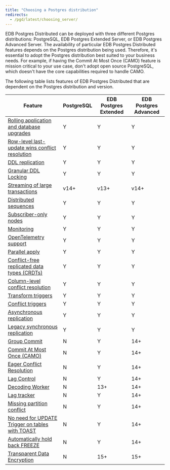 ```yaml
---
title: "Choosing a Postgres distribution"
redirects:
  - /pgd/latest/choosing_server/
---
```


EDB Postgres Distributed can be deployed with three different Postgres distributions: PostgreSQL, EDB Postgres Extended Server, or EDB Postgres Advanced Server. The availability of particular EDB Postgres Distributed features depends on the Postgres distribution being used. Therefore, it's essential to adopt the Postgres distribution best suited to your business needs. For example, if having the Commit At Most Once (CAMO) feature is mission critical to your use case, don't adopt open source PostgreSQL, which doesn't have the core capabilities required to handle CAMO.

The following table lists features of EDB Postgres Distributed that are dependent on the Postgres distribution and version.

| Feature                                                                                                                 | PostgreSQL | EDB Postgres Extended | EDB Postgres Advanced |
| ----------------------------------------------------------------------------------------------------------------------- | ---------- | --------------------- | --------------------- |
| [Rolling application and database upgrades](/pgd/5.9/upgrades/)                                                      | Y          | Y                     | Y                     |
| [Row-level last-update wins conflict resolution](/pgd/5.9/conflict-management/conflicts/)                            | Y          | Y                     | Y                     |
| [DDL replication](/pgd/5.9/ddl/)                                                                                     | Y          | Y                     | Y                     |
| [Granular DDL Locking](/pgd/5.9/ddl/ddl-locking/)                                                                    | Y          | Y                     | Y                     |
| [Streaming of large transactions](/pgd/5.9/transaction-streaming/)                                                   | v14+       | v13+                  | v14+                  |
| [Distributed sequences](/pgd/5.9/sequences/#pgd-global-sequences)                                                    | Y          | Y                     | Y                     |
| [Subscriber-only nodes](/pgd/5.9/nodes/subscriber_only/)                                                    | Y          | Y                     | Y                     |
| [Monitoring](/pgd/5.9/monitoring/)                                                                                   | Y          | Y                     | Y                     |
| [OpenTelemetry support](/pgd/5.9/monitoring/otel/)                                                                   | Y          | Y                     | Y                     |
| [Parallel apply](/pgd/5.9/parallelapply)                                                                             | Y          | Y                     | Y                     |
| [Conflict-free replicated data types (CRDTs)](/pgd/5.9/conflict-management/crdt/)                                    | Y          | Y                     | Y                     |
| [Column-level conflict resolution](/pgd/5.9/conflict-management/column-level-conflicts/)                             | Y          | Y                     | Y                     |
| [Transform triggers](/pgd/5.9/striggers/#transform-triggers)                                                         | Y          | Y                     | Y                     |
| [Conflict triggers](/pgd/5.9/striggers/#conflict-triggers)                                                           | Y          | Y                     | Y                     |
| [Asynchronous replication](/pgd/5.9/commit-scopes/)                                                                  | Y          | Y                     | Y                     |
| [Legacy synchronous replication](/pgd/5.9/commit-scopes/legacy-sync/)                                                        | Y          | Y                     | Y                     |
| [Group Commit](/pgd/5.9/commit-scopes/group-commit/)                                                                 | N          | Y                     | 14+                   |
| [Commit At Most Once (CAMO)](/pgd/5.9/commit-scopes/camo/)                                                           | N          | Y                     | 14+                   |
| [Eager Conflict Resolution](/pgd/5.9/commit-scopes/group-commit/#eager-conflict-resolution)                                                     | N          | Y                     | 14+                   |
| [Lag Control](/pgd/5.9/commit-scopes/lag-control/)                                                                   | N          | Y                     | 14+                   |
| [Decoding Worker](/pgd/5.9/decoding_worker)                                                          | N          | 13+                   | 14+                   |
| [Lag tracker](/pgd/5.9/monitoring/sql/#monitoring-outgoing-replication)                                              | N          | Y                     | 14+                   |
| [Missing partition conflict](../reference/conflicts/#target_table_note)                                                 | N          | Y                     | 14+                   |
| [No need for UPDATE Trigger on tables with TOAST](../conflict-management/conflicts/02_types_of_conflict/#toast-support-details) | N          | Y                     | 14+                   |
| [Automatically hold back FREEZE](../conflict-management/conflicts/03_conflict_detection/#origin-conflict-detection)             | N          | Y                     | 14+                   |
| [Transparent Data Encryption](/tde/latest/)                                                                             | N          | 15+                   | 15+                   |
